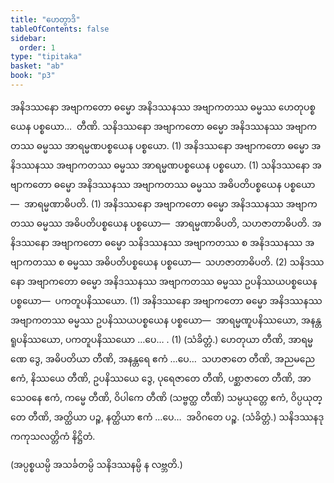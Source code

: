 ```yaml
---
title: "ဟေတွာဒိ"
tableOfContents: false
sidebar:
  order: 1
type: "tipitaka"
basket: "ab"
book: "p3"
---
```



<DynamicBreadcrumb />

<Division number="21" book="p3" e="ch" v="39" p="350">

<Paragraph number="1507" book="p3">
အနိဒဿနော အဗျာကတော ဓမ္မော အနိဒဿနဿ အဗျာကတဿ ဓမ္မဿ ဟေတုပစ္စယေန ပစ္စယော…  တီဏိ.
</Paragraph>

<Paragraph number="1508" book="p3">
သနိဒဿနော အဗျာကတော ဓမ္မော အနိဒဿနဿ အဗျာကတဿ ဓမ္မဿ အာရမ္မဏပစ္စယေန ပစ္စယော. (1)
</Paragraph>

<Paragraph number="1509" book="p3">
အနိဒဿနော အဗျာကတော ဓမ္မော အနိဒဿနဿ အဗျာကတဿ ဓမ္မဿ အာရမ္မဏပစ္စယေန ပစ္စယော. (1)
</Paragraph>

<Paragraph number="1510" book="p3">
သနိဒဿနော အဗျာကတော ဓမ္မော အနိဒဿနဿ အဗျာကတဿ ဓမ္မဿ အဓိပတိပစ္စယေန ပစ္စယော—  အာရမ္မဏာဓိပတိ. (1)
</Paragraph>

<Paragraph number="1511" book="p3">
အနိဒဿနော အဗျာကတော ဓမ္မော အနိဒဿနဿ အဗျာကတဿ ဓမ္မဿ အဓိပတိပစ္စယေန ပစ္စယော—  အာရမ္မဏာဓိပတိ, သဟဇာတာဓိပတိ. အနိဒဿနော အဗျာကတော ဓမ္မော သနိဒဿနဿ အဗျာကတဿ စ အနိဒဿနဿ အဗျာကတဿ စ ဓမ္မဿ အဓိပတိပစ္စယေန ပစ္စယော—  သဟဇာတာဓိပတိ. (2)
</Paragraph>

<Paragraph number="1512" book="p3">
သနိဒဿနော အဗျာကတော ဓမ္မော အနိဒဿနဿ အဗျာကတဿ ဓမ္မဿ ဥပနိဿယပစ္စယေန ပစ္စယော—  ပကတူပနိဿယော. (1)
</Paragraph>

<Paragraph number="1513" book="p3">
အနိဒဿနော အဗျာကတော ဓမ္မော အနိဒဿနဿ အဗျာကတဿ ဓမ္မဿ ဥပနိဿယပစ္စယေန ပစ္စယော—  အာရမ္မဏူပနိဿယော, အနန္တရူပနိဿယော, ပကတူပနိဿယော …ပေ… . (1) (သံခိတ္တံ.)
</Paragraph>

</Division>
<Division number="22" book="p3" e="ch" v="39" p="351">

<Paragraph number="1514" book="p3">
ဟေတုယာ တီဏိ, အာရမ္မဏေ ဒွေ, အဓိပတိယာ တီဏိ, အနန္တရေ ဧကံ …ပေ…  သဟဇာတေ တီဏိ, အညမညေ ဧကံ, နိဿယေ တီဏိ, ဥပနိဿယေ ဒွေ, ပုရေဇာတေ တီဏိ, ပစ္ဆာဇာတေ တီဏိ, အာသေဝနေ ဧကံ, ကမ္မေ တီဏိ, ဝိပါကေ တီဏိ (သဗ္ဗတ္ထ တီဏိ) သမ္ပယုတ္တေ ဧကံ, ဝိပ္ပယုတ္တေ တီဏိ, အတ္ထိယာ ပဉ္စ, နတ္ထိယာ ဧကံ …ပေ…  အဝိဂတေ ပဉ္စ. (သံခိတ္တံ.)

</Paragraph>
</Division>

<Paragraph number="1515" book="p3">
သနိဒဿနဒုကကုသလတ္တိကံ နိဋ္ဌိတံ.

  
(အပ္ပစ္စယမ္ပိ အသင်္ခတမ္ပိ သနိဒဿနမ္ပိ န လဗ္ဘတိ.)
</Paragraph>